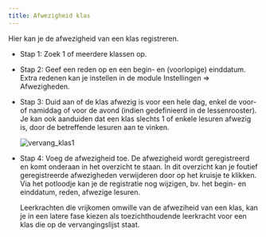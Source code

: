 ```yaml
---
title: Afwezigheid klas
---
```


Hier kan je de afwezigheid van een klas registreren.

- Stap 1: Zoek 1 of meerdere klassen op. 

- Stap 2: Geef een reden op en een begin- en (voorlopige) einddatum. Extra redenen kan je instellen in de module Instellingen => Afwezigheden.

- Stap 3: Duid aan of de klas afwezig is voor een hele dag, enkel de voor- of namiddag of voor de avond (indien gedefinieerd in de lessenrooster). Je kan ook aanduiden dat een klas slechts 1 of enkele lesuren afwezig is, door de betreffende lesuren aan te vinken.

  ![vervang_klas1](./vervang_klas1.png)

- Stap 4: Voeg de afwezigheid toe. De afwezigheid wordt geregistreerd en komt onderaan in het overzicht te staan. 
  In dit overzicht kan je foutief geregistreerde afwezigheden verwijderen door op het kruisje te klikken. Via het potloodje kan je de registratie nog wijzigen, bv. het begin- en einddatum, reden, afwezige lesuren.

  Leerkrachten die vrijkomen omwille van de afweziheid van een klas, kan je in een latere fase kiezen als toezichthoudende leerkracht voor een klas die op de vervangingslijst staat. 


